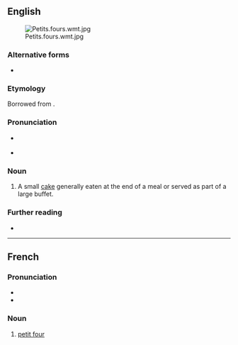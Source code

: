 ==English==
[[File:Petits.fours.wmt.jpg|thumb]]

===Alternative forms===
* {{alter|en|petit-four}}

===Etymology===
Borrowed from {{bor|en|fr|petit four|lit=small oven}}.

===Pronunciation===
* {{a|UK}} {{IPA|en|/ˈpɛti ˈfɔɹ/}}
* {{a|US}} {{IPA|en|/ˈpɛti ˈfɔɹ/}}

===Noun===
{{en-noun|petits fours|s|head=petit four}}

# A small [[cake]] generally eaten at the end of a meal or served as part of a large buffet.

===Further reading===
* {{pedia}}

{{topic|en|Cakes and pastries}}

----

==French==

===Pronunciation===
* {{fr-IPA}}
* {{audio|fr|LL-Q150 (fra)-Mecanautes-petit four.wav|Audio}}

===Noun===
{{fr-noun|m}}

# [[#English|petit four]]

{{C|fr|Cakes and pastries}}
